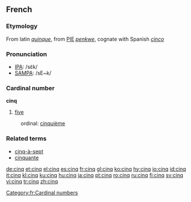 ==French==
===Etymology===
From latin ''[[quinque]]'', from [[PIE]] ''[[penkwe]]'', cognate with Spanish ''[[cinco]]''

===Pronunciation===
*[[w:IPA|IPA]]: /sɛ̃k/
*[[w:SAMPA|SAMPA]]: /sE~k/

===Cardinal number===
'''cinq'''

# [[five]]

:ordinal: [[cinquième]]

===Related terms===
*[[cinq-à-sept]]
*[[cinquante]]

[[Category:fr:Cardinal numbers]]

[[de:cinq]]
[[et:cinq]]
[[el:cinq]]
[[es:cinq]]
[[fr:cinq]]
[[gl:cinq]]
[[ko:cinq]]
[[hy:cinq]]
[[io:cinq]]
[[id:cinq]]
[[it:cinq]]
[[kl:cinq]]
[[ku:cinq]]
[[hu:cinq]]
[[ja:cinq]]
[[pt:cinq]]
[[ro:cinq]]
[[ru:cinq]]
[[fi:cinq]]
[[sv:cinq]]
[[vi:cinq]]
[[tr:cinq]]
[[zh:cinq]]